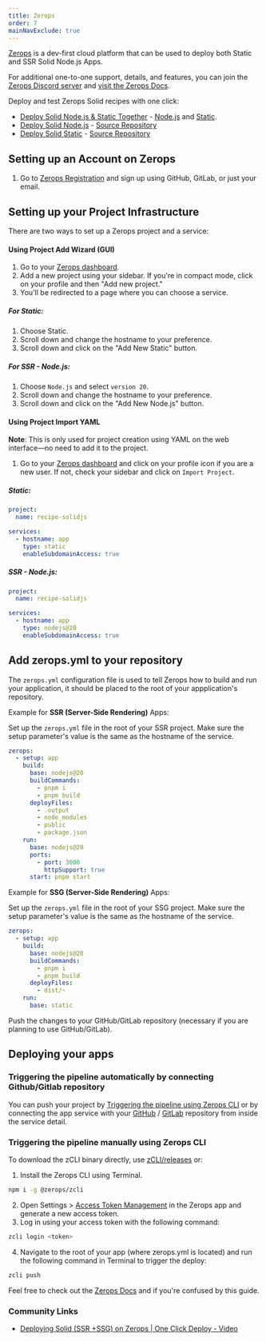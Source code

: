 ```yaml
---
title: Zerops
order: 7
mainNavExclude: true
---
```



[Zerops](https://zerops.io) is a dev-first cloud platform that can be used to deploy both Static and SSR Solid Node.js Apps.

For additional one-to-one support, details, and features, you can join the [Zerops Discord server](https://discord.gg/xxzmJSDKPT) and [visit the Zerops Docs](https://docs.zerops.io).

Deploy and test Zerops Solid recipes with one click:
- [Deploy Solid Node.js & Static Together](https://app.zerops.io/recipe/solidjs) - [Node.js](https://github.com/zeropsio/recipe-solidjs-nodejs) and [Static](https://github.com/zeropsio/recipe-solidjs-static).
- [Deploy Solid Node.js](https://app.zerops.io/recipe/solidjs-nodejs) - [Source Repository](https://github.com/zeropsio/recipe-solidjs-nodejs)
- [Deploy Solid Static](https://app.zerops.io/recipe/solidjs-static) - [Source Repository](https://github.com/zeropsio/recipe-solidjs-static)

## Setting up an Account on Zerops

1. Go to [Zerops Registration](https://app.zerops.io/registration) and sign up using GitHub, GitLab, or just your email.

## Setting up your Project Infrastructure

There are two ways to set up a Zerops project and a service:

#### Using Project Add Wizard (GUI)

1. Go to your [Zerops dashboard](https://app.zerops.io/dashboard/projects).
2. Add a new project using your sidebar. If you're in compact mode, click on your profile and then "Add new project."
3. You'll be redirected to a page where you can choose a service.

##### For Static:
1. Choose Static.
2. Scroll down and change the hostname to your preference.
3. Scroll down and click on the "Add New Static" button.

##### For SSR - Node.js:
1. Choose `Node.js` and select `version 20`.
2. Scroll down and change the hostname to your preference.
3. Scroll down and click on the "Add New Node.js" button.

#### Using Project Import YAML

**Note**: This is only used for project creation using YAML on the web interface—no need to add it to the project.

1. Go to your [Zerops dashboard](https://app.zerops.io/dashboard/projects) and click on your profile icon if you are a new user. If not, check your sidebar and click on `Import Project`.

##### Static:
```yaml
project:
  name: recipe-solidjs

services:
  - hostname: app
    type: static
    enableSubdomainAccess: true
```

##### SSR - Node.js:
```yaml
project:
  name: recipe-solidjs

services:
  - hostname: app
    type: nodejs@20
    enableSubdomainAccess: true
```

## Add zerops.yml to your repository
The `zerops.yml` configuration file is used to tell Zerops how to build and run your application, it should be placed to the root of your appplication's repository.

Example for **SSR (Server-Side Rendering)** Apps:

Set up the `zerops.yml` file in the root of your SSR project. Make sure the setup parameter's value is the same as the hostname of the service.

```yaml
zerops:
  - setup: app
    build:
      base: nodejs@20
      buildCommands:
        - pnpm i
        - pnpm build
      deployFiles:
        - .output
        - node_modules
        - public
        - package.json
    run:
      base: nodejs@20
      ports:
        - port: 3000
          httpSupport: true
      start: pnpm start
```

Example for **SSG (Server-Side Rendering)** Apps:

Set up the `zerops.yml` file in the root of your SSG project. Make sure the setup parameter's value is the same as the hostname of the service.

```yaml
zerops:
  - setup: app
    build:
      base: nodejs@20
      buildCommands:
        - pnpm i
        - pnpm build
      deployFiles:
        - dist/~
    run:
      base: static
```
Push the changes to your GitHub/GitLab repository (necessary if you are planning to use GitHub/GitLab).

## Deploying your apps

### Triggering the pipeline automatically by connecting Github/Gitlab repository
You can push your project by [Triggering the pipeline using Zerops CLI](#triggering-the-pipeline-using-githubgitlab) or by connecting the app service with your [GitHub](https://docs.zerops.io/references/github-integration/) / [GitLab](https://docs.zerops.io/references/gitlab-integration) repository from inside the service detail.



### Triggering the pipeline manually using Zerops CLI

To download the zCLI binary directly, use [zCLI/releases](https://github.com/zeropsio/zcli/releases) or:
1. Install the Zerops CLI using Terminal.
```bash
npm i -g @zerops/zcli
```
2. Open Settings > [Access Token Management](https://app.zerops.io/settings/token-management) in the Zerops app and generate a new access token.
3. Log in using your access token with the following command:
```bash
zcli login <token>
```
4. Navigate to the root of your app (where zerops.yml is located) and run the following command in Terminal to trigger the deploy:
```bash
zcli push
```

Feel free to check out the [Zerops Docs](http://docs.zerops.io/) and if you're confused by this guide.

### Community Links

- [Deploying Solid (SSR +SSG) on Zerops | One Click Deploy - Video](https://youtu.be/QLPEqZdpbxA)
